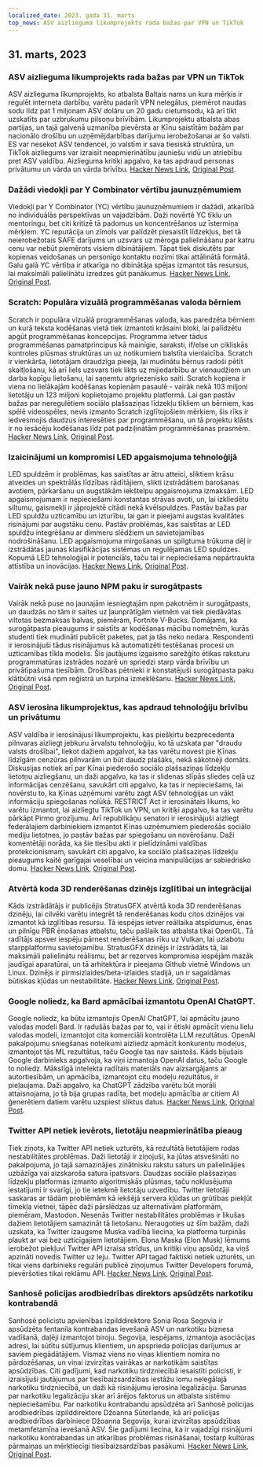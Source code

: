 ```yaml
---
localized_date: 2023. gada 31. marts
top_news: ASV aizlieguma likumprojekts rada bažas par VPN un TikTok
---
```




<CallToAction />

<Steps>

## 31. marts, 2023

### ASV aizlieguma likumprojekts rada bažas par VPN un TikTok

ASV aizlieguma likumprojekts, ko atbalsta Baltais nams un kura mērķis ir regulēt interneta darbību, varētu padarīt VPN nelegālus, piemērot naudas sodu līdz pat 1 miljonam ASV dolāru un 20 gadu cietumsodu, kā arī tikt uzskatīts par uzbrukumu pilsoņu brīvībām. Likumprojektu atbalsta abas partijas, un tajā galvenā uzmanība pievērsta ar Ķīnu saistītām bažām par nacionālo drošību un uzņēmējdarbības darījumu ierobežošanai ar šo valsti. ES var nesekot ASV tendencei, jo valstīm ir sava tiesiskā struktūra, un TikTok aizliegums var izraisīt neapmierinātību jauniešu vidū un atriebību pret ASV valdību. Aizlieguma kritiķi apgalvo, ka tas apdraud personas privātumu un vārda un vārda brīvību.
[Hacker News Link](http://news.ycombinator.com/item?id=35366955), [Original Post](https://www.youtube.com/watch?v=FWQGA_n5Z4M).

### Dažādi viedokļi par Y Combinator vērtību jaunuzņēmumiem

Viedokļi par Y Combinator (YC) vērtību jaunuzņēmumiem ir dažādi, atkarībā no individuālās perspektīvas un vajadzībām. Daži novērtē YC tīklu un mentoringu, bet citi kritizē tā padomus un koncentrēšanos uz īstermiņa mērķiem. YC reputācija un zīmols var palīdzēt piesaistīt līdzekļus, bet tā neierobežotais SAFE darījums un uzsvars uz mēroga palielināšanu par katru cenu var nebūt piemērots visiem dibinātājiem. Tāpat tiek diskutēts par kopienas veidošanas un personīgo kontaktu nozīmi tikai attālinātā formātā. Galu galā YC vērtība ir atkarīga no dibinātāja spējas izmantot tās resursus, lai maksimāli palielinātu izredzes gūt panākumus.
[Hacker News Link](http://news.ycombinator.com/item?id=35373019), [Original Post](https://acecreamu.substack.com/p/is-y-combinator-worth-the-money).

### Scratch: Populāra vizuālā programmēšanas valoda bērniem

Scratch ir populāra vizuālā programmēšanas valoda, kas paredzēta bērniem un kurā teksta kodēšanas vietā tiek izmantoti krāsaini bloki, lai palīdzētu apgūt programmēšanas koncepcijas. Programma ietver tādus programmēšanas pamatprincipus kā mainīgie, saraksti, if/else un cikliskās kontroles plūsmas struktūras un uz notikumiem balstīta vienlaicība. Scratch ir vienkārša, lietotājam draudzīga pieeja, lai mudinātu bērnus radoši pētīt skaitļošanu, kā arī liels uzsvars tiek likts uz mijiedarbību ar vienaudžiem un darba kopīgu lietošanu, lai saņemtu atgriezenisko saiti. Scratch kopiena ir viena no lielākajām kodēšanas kopienām pasaulē - vairāk nekā 103 miljoni lietotāju un 123 miljoni koplietojamo projektu platformā. Lai gan pastāv bažas par neregulētiem sociālo plašsaziņas līdzekļu tīkliem un bērniem, kas spēlē videospēles, nevis izmanto Scratch izglītojošiem mērķiem, šis rīks ir iedvesmojis daudzus interesēties par programmēšanu, un tā projektu klāsts ir no iesācēju kodēšanas līdz pat padziļinātām programmēšanas prasmēm.
[Hacker News Link](http://news.ycombinator.com/item?id=35373052), [Original Post](https://scratch.mit.edu/about).

### Izaicinājumi un kompromisi LED apgaismojuma tehnoloģijā

LED spuldzēm ir problēmas, kas saistītas ar ātru atteici, sliktiem krāsu atveides un spektrālās līdzības rādītājiem, slikti izstrādātiem barošanas avotiem, pārkaršanu un augstākām iekštelpu apgaismojuma izmaksām. LED apgaismojumam ir nepieciešami konstantas strāvas avoti, un, lai izkliedētu siltumu, gaismekļi ir jāprojektē citādi nekā kvēlspuldzes. Pastāv bažas par LED spuldžu uzticamību un izturību, lai gan ir pieejami augstas kvalitātes risinājumi par augstāku cenu. Pastāv problēmas, kas saistītas ar LED spuldžu integrēšanu ar dimmeru slēdžiem un savietojamības nodrošināšanu. LED apgaismojuma mirgošanas un spilgtuma trūkuma dēļ ir izstrādātas jaunas klasifikācijas sistēmas un regulējamas LED spuldzes. Kopumā LED tehnoloģijai ir potenciāls, taču tai ir nepieciešama nepārtraukta attīstība un inovācijas.
[Hacker News Link](http://news.ycombinator.com/item?id=35371750), [Original Post](https://nymag.com/strategist/article/led-light-bulbs-investigation.html).

### Vairāk nekā puse jauno NPM paku ir surogātpasts

Vairāk nekā puse no jaunajām iesniegtajām npm pakotnēm ir surogātpasts, un daudzās no tām ir saites uz ļaunprātīgām vietnēm vai tiek piedāvātas viltotas bezmaksas balvas, piemēram, Fortnite V-Bucks. Domājams, ka surogātpasta pieaugums ir saistīts ar kodēšanas mācību nometnēm, kurās studenti tiek mudināti publicēt paketes, pat ja tās neko nedara. Respondenti ir ierosinājuši tādus risinājumus kā automatizēti testēšanas procesi un uzticamības tīkla modelis. Šis jautājums izgaismo sarežģīto ētikas raksturu programmatūras izstrādes nozarē un spriedzi starp vārda brīvību un privātīpašuma tiesībām. Drošības pētnieki ir konstatējuši surogātpasta paku klātbūtni visā npm reģistrā un turpina izmeklēšanu.
[Hacker News Link](http://news.ycombinator.com/item?id=35370728), [Original Post](https://blog.sandworm.dev/one-in-two-new-npm-packages-is-seo-spam-right-now).

### ASV ierosina likumprojektus, kas apdraud tehnoloģiju brīvību un privātumu

ASV valdība ir ierosinājusi likumprojektu, kas piešķirtu bezprecedenta pilnvaras aizliegt jebkuru ārvalstu tehnoloģiju, ko tā uzskata par "draudu valsts drošībai", liekot dažiem apgalvot, ka tas varētu novest pie Ķīnas līdzīgām cenzūras pilnvarām un būt daudz plašāks, nekā sākotnēji domāts. Diskusijas notiek arī par Ķīnai piederošo sociālo plašsaziņas līdzekļu lietotņu aizliegšanu, un daži apgalvo, ka tas ir slidenas slīpās sliedes ceļā uz informācijas cenzēšanu, savukārt citi apgalvo, ka tas ir nepieciešams, lai novērstu to, ka Ķīnas uzņēmumi varētu zagt ASV tehnoloģijas un vākt informāciju spiegošanas nolūkā. RESTRICT Act ir ierosinātais likums, ko varētu izmantot, lai aizliegtu TikTok un VPN, un kritiķi apgalvo, ka tas varētu pārkāpt Pirmo grozījumu. Arī republikāņu senatori ir ierosinājuši aizliegt federālajiem darbiniekiem izmantot Ķīnas uzņēmumiem piederošās sociālo mediju lietotnes, jo pastāv bažas par spiegošanu un novērošanu. Daži komentētāji norāda, ka šie tiesību akti ir pielīdzināmi valdības protekcionismam, savukārt citi apgalvo, ka sociālo plašsaziņas līdzekļu pieaugums kaitē garīgajai veselībai un veicina manipulācijas ar sabiedrisko domu.
[Hacker News Link](http://news.ycombinator.com/item?id=35369075), [Original Post](https://www.vice.com/en/article/4a3ddb/restrict-act-insanely-broad-ban-tiktok-vpns).

### Atvērtā koda 3D renderēšanas dzinējs izglītībai un integrācijai

Kāds izstrādātājs ir publicējis StratusGFX atvērtā koda 3D renderēšanas dzinēju, lai cilvēki varētu integrēt tā renderēšanas kodu citos dzinējos vai izmantot kā izglītības resursu. Tā iespējas ietver reāllaika atspīdumus, ēnas un pilnīgu PBR ēnošanas atbalstu, taču pašlaik tas atbalsta tikai OpenGL. Tā radītājs apsver iespēju pārnest renderēšanas rīku uz Vulkan, lai uzlabotu starpplatformu savietojamību. StratusGFX dzinējs ir izstrādāts tā, lai maksimāli palielinātu reālismu, bet ar rezerves kompromisa iespējām mazāk jaudīgai aparatūrai, un tā arhitektūra ir pieejama Github vietnē Windows un Linux. Dzinējs ir pirmsizlaides/beta-izlaides stadijā, un ir sagaidāmas būtiskas kļūdas un nestabilitāte.
[Hacker News Link](http://news.ycombinator.com/item?id=35370284), [Original Post](https://github.com/KTStephano/StratusGFX).

### Google noliedz, ka Bard apmācībai izmantotu OpenAI ChatGPT.

Google noliedz, ka būtu izmantojis OpenAI ChatGPT, lai apmācītu jauno valodas modeli Bard. Ir radušās bažas par to, vai ir ētiski apmācīt vienu lielu valodas modeli, izmantojot cita komerciāli kontrolēta LLM rezultātus. OpenAI pakalpojumu sniegšanas noteikumi aizliedz apmācīt konkurentu modeļus, izmantojot tās ML rezultātus, taču Google tas nav saistošs. Kāds bijušais Google darbinieks apgalvoja, ka viņi izmantoja OpenAI datus, taču Google to noliedz. Mākslīgā intelekta radītais materiāls nav aizsargājams ar autortiesībām, un apmācība, izmantojot citu modeļu rezultātus, ir pieļaujama. Daži apgalvo, ka ChatGPT zādzība varētu būt morāli attaisnojama, jo tā bija grupas radīta, bet modeļu apmācība ar citiem AI ģenerētiem datiem varētu uzspiest sliktus datus.
[Hacker News Link](http://news.ycombinator.com/item?id=35370915), [Original Post](https://twitter.com/steventey/status/1641267979399704576).

### Twitter API netiek ievērots, lietotāju neapmierinātība pieaug

Tiek ziņots, ka Twitter API netiek uzturēts, kā rezultātā lietotājiem rodas nestabilitātes problēmas. Daži lietotāji ir ziņojuši, ka jūtas atsvešināti no pakalpojuma, jo tajā samazinājies zinātnisku rakstu saturs un palielinājies uzbāzīga vai aizskaroša satura īpatsvars. Daudzas sociālo plašsaziņas līdzekļu platformas izmanto algoritmiskās plūsmas, taču noklusējuma iestatījumi ir svarīgi, jo tie ietekmē lietotāju uzvedību. Twitter lietotāji saskaras ar tādām problēmām kā iekšējā servera kļūdas un grūtības piekļūt tīmekļa vietnei, tāpēc daži pārslēdzas uz alternatīvām platformām, piemēram, Mastodon. Nesenās Twitter nestabilitātes problēmas ir likušas dažiem lietotājiem samazināt tā lietošanu. Neraugoties uz šīm bažām, daži uzskata, ka Twitter izaugsme Muska vadībā liecina, ka platforma turpinās plaukt ar vai bez uzticīgajiem lietotājiem. Elona Maska (Elon Musk) lēmums ierobežot piekļuvi Twitter API izraisa strīdus, un kritiķi viņu apsūdz, ka viņš apzināti novedis Twitter uz leju. Twitter API tagad faktiski netiek uzturēts, un tikai viens darbinieks regulāri publicē ziņojumus Twitter Developers forumā, pievēršoties tikai reklāmu API.
[Hacker News Link](http://news.ycombinator.com/item?id=35370152), [Original Post](https://snarfed.org/the-twitter-api-is-now-effectively-unmaintained).

### Sanhosē policijas arodbiedrības direktors apsūdzēts narkotiku kontrabandā

Sanhosē policistu apvienības izpilddirektore Sonia Rosa Segovia ir apsūdzēta fentanila kontrabandas ievešanā ASV un narkotiku biznesa vadīšanā, daļēji izmantojot biroju. Segovija, iespējams, izmantoja asociācijas adresi, lai sūtītu sūtījumus klientiem, un apsprieda policijas darījumus ar saviem piegādātājiem. Vismaz viens no viņas klientiem nomira no pārdozēšanas, un viņai izvirzītas vairākas ar narkotikām saistītas apsūdzības. Citi gadījumi, kad narkotiku tirdzniecībā iesaistīti policisti, ir izraisījuši jautājumus par tiesībaizsardzības iestāžu lomu nelegālajā narkotiku tirdzniecībā, un daži kā risinājumu ierosina legalizāciju. Sarunas par narkotiku legalizāciju skar arī ārējos faktorus un atbalsta sistēmu nepieciešamību. Par narkotiku kontrabandu apsūdzēta arī Sanhosē policijas arodbiedrības izpilddirektore Džoanna Sūterlande, kā arī policijas arodbiedrības darbiniece Džoanna Segovija, kurai izvirzītas apsūdzības metamfetamīna ievešanā ASV. Šie gadījumi liecina, ka ir vajadzīgi risinājumi narkotiku kontrabandas un atkarības problēmas risināšanai, tostarp kultūras pārmaiņas un mērķtiecīgi tiesībaizsardzības pasākumi.
[Hacker News Link](http://news.ycombinator.com/item?id=35376488), [Original Post](https://www.washingtonexaminer.com/news/crime/san-jose-police-union-director-smuggle-fentanyl-charge).

</Steps>
